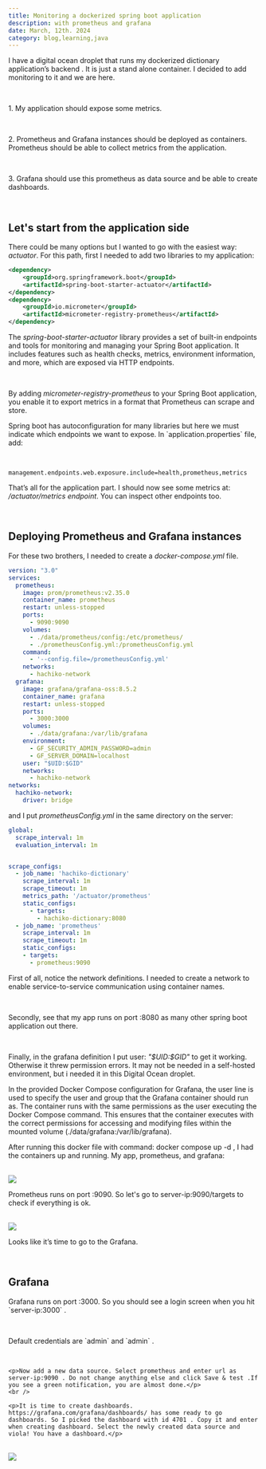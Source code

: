 ```yaml
---
title: Monitoring a dockerized spring boot application
description: with prometheus and grafana
date: March, 12th. 2024
category: blog,learning,java
---
```



<div>
    <p>I have a digital ocean droplet that runs my dockerized dictionary application’s backend . It is just a stand alone container. I decided to add monitoring to it and we are here.</p>
</div>

<br />

<div>
    <p>1. My application should expose some metrics.</p>
<br />
    <p>2. Prometheus and Grafana instances should be deployed as containers. Prometheus should be able to collect metrics from the application.</p>
<br />
    <p>3. Grafana should use this prometheus as data source and be able to create dashboards.</p>   
</div>

<br />


<div>
    <h2><b>Let's start from the application side</b></h2>
    <p>There could be many options but I wanted to go with the easiest way: <i>actuator</i>. For this path, first I needed to add two libraries to my application:</p>
</div>

```xml
<dependency>
	<groupId>org.springframework.boot</groupId>
	<artifactId>spring-boot-starter-actuator</artifactId>
</dependency>
<dependency>
	<groupId>io.micrometer</groupId>
	<artifactId>micrometer-registry-prometheus</artifactId>
</dependency>
```

<AIResponse>
<p>The <i>spring-boot-starter-actuator</i> library provides a set of built-in endpoints and tools for monitoring and managing your Spring Boot application. It includes features such as health checks, metrics, environment information, and more, which are exposed via HTTP endpoints. </p>
<br />
<p>By adding <i>micrometer-registry-prometheus</i> to your Spring Boot application, you enable it to export metrics in a format that Prometheus can scrape and store.</p>
</AIResponse>

<div>
    <p>Spring boot has autoconfiguration for many libraries but here we must indicate which endpoints we want to expose. In `application.properties` file, add:</p>
</div>

<br />

```properties
management.endpoints.web.exposure.include=health,prometheus,metrics
```

<div>
    <p>That’s all for the application part. I should now see some metrics at: <i>/actuator/metrics endpoint</i>. You can inspect other endpoints too.</p>
</div>

<br />

<div>
    <h2><b>Deploying Prometheus and Grafana instances</b></h2>
    <p>For these two brothers, I needed to create a <i>docker-compose.yml</i> file.</p>
</div>

```yaml	
version: "3.0"
services:
  prometheus:
    image: prom/prometheus:v2.35.0
    container_name: prometheus
    restart: unless-stopped
    ports:
      - 9090:9090
    volumes:
      - ./data/prometheus/config:/etc/prometheus/
      - ./prometheusConfig.yml:/prometheusConfig.yml
    command:
      - '--config.file=/prometheusConfig.yml'
    networks:
      - hachiko-network
  grafana:
    image: grafana/grafana-oss:8.5.2
    container_name: grafana
    restart: unless-stopped
    ports:
      - 3000:3000
    volumes:
      - ./data/grafana:/var/lib/grafana
    environment:
      - GF_SECURITY_ADMIN_PASSWORD=admin
      - GF_SERVER_DOMAIN=localhost
    user: "$UID:$GID"
    networks:
      - hachiko-network
networks:
  hachiko-network:
    driver: bridge
```

<div>
    <p>and I put <i>prometheusConfig.yml</i> in the same directory on the server:</p>
</div>

```yaml
global:
  scrape_interval: 1m
  evaluation_interval: 1m 


scrape_configs:
  - job_name: 'hachiko-dictionary'
    scrape_interval: 1m
    scrape_timeout: 1m
    metrics_path: '/actuator/prometheus'
    static_configs:
      - targets:
        - hachiko-dictionary:8080
  - job_name: 'prometheus'
    scrape_interval: 1m
    scrape_timeout: 1m
    static_configs:
    - targets:
      - prometheus:9090
```

<div>
<p>First of all, notice the network definitions. I needed to create a network to enable service-to-service communication using container names.</p>
<br />
<p>Secondly, see that my app runs on port :8080 as many other spring boot application out there.</p>
<br />
<p>Finally, in the grafana definition I put user: <i>"$UID:$GID"</i> to get it working. Otherwise it threw permission errors. It may not be needed in a self-hosted environment, but i needed it in this Digital Ocean droplet.</p>
</div>

<AIResponse>
<p>In the provided Docker Compose configuration for Grafana, the user line is used to specify the user and group that the Grafana container should run as. The container runs with the same permissions as the user executing the Docker Compose command. This ensures that the container executes with the correct permissions for accessing and modifying files within the mounted volume (./data/grafana:/var/lib/grafana).</p>
</AIResponse>

<div>
<p>After running this docker file with command: docker compose up -d , I had the containers up and running. My app, prometheus, and grafana:</p>
</div>

<br />

<img src="/posts/monitoring-a-dockerized-spring-boot-application/docker-instances-running.png" />

<div>
<p>Prometheus runs on port :9090. So let's go to server-ip:9090/targets to check if everything is ok.</p>
</div>

<br />

<img src="/posts/monitoring-a-dockerized-spring-boot-application/prometheus-ui.png" />

<br />

<div>
<p>Looks like it’s time to go to the Grafana.</p>
</div>

<br />
<div>
    <h2><b>Grafana</b></h2>
    <p>Grafana runs on port :3000. So you should see a login screen when you hit `server-ip:3000` .</p>
    <br />
    <p>Default credentials are `admin` and `admin` .</p>
    <br />

    <p>Now add a new data source. Select prometheus and enter url as server-ip:9090 . Do not change anything else and click Save & test .If you see a green notification, you are almost done.</p>
    <br />

    <p>It is time to create dashboards. https://grafana.com/grafana/dashboards/ has some ready to go dashboards. So I picked the dashboard with id 4701 . Copy it and enter when creating dashboard. Select the newly created data source and viola! You have a dashboard.</p>
</div>

<br />

<img src="/posts/monitoring-a-dockerized-spring-boot-application/grafana-dashboard.png" />
